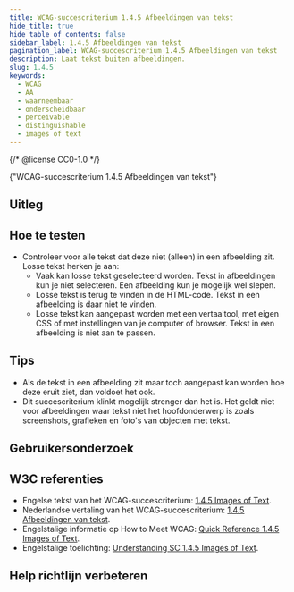 ```yaml
---
title: WCAG-succescriterium 1.4.5 Afbeeldingen van tekst
hide_title: true
hide_table_of_contents: false
sidebar_label: 1.4.5 Afbeeldingen van tekst
pagination_label: WCAG-succescriterium 1.4.5 Afbeeldingen van tekst
description: Laat tekst buiten afbeeldingen.
slug: 1.4.5
keywords:
  - WCAG
  - AA
  - waarneembaar
  - onderscheidbaar
  - perceivable
  - distinguishable
  - images of text
---
```


{/* @license CC0-1.0 */}


<WcagHeadingGroup level={1} conformanceLevel="Niveau AA">
  {"WCAG-succescriterium 1.4.5 Afbeeldingen van tekst"}
</WcagHeadingGroup>

## Uitleg

<Summary />

## Hoe te testen

- Controleer voor alle tekst dat deze niet (alleen) in een afbeelding zit. Losse tekst herken je aan:
  - Vaak kan losse tekst geselecteerd worden. Tekst in afbeeldingen kun je niet selecteren. Een afbeelding kun je mogelijk wel slepen.
  - Losse tekst is terug te vinden in de HTML-code. Tekst in een afbeelding is daar niet te vinden.
  - Losse tekst kan aangepast worden met een vertaaltool, met eigen CSS of met instellingen van je computer of browser. Tekst in een afbeelding is niet aan te passen.

## Tips

- Als de tekst in een afbeelding zit maar toch aangepast kan worden hoe deze eruit ziet, dan voldoet het ook.
- Dit succescriterium klinkt mogelijk strenger dan het is. Het geldt niet voor afbeeldingen waar tekst niet het hoofdonderwerp is zoals screenshots, grafieken en foto's van objecten met tekst.

## Gebruikersonderzoek

<CTAGebruikersonderzoek />

## W3C referenties

- Engelse tekst van het WCAG-succescriterium: [<span lang="en">1.4.5 Images of Text</span>](https://www.w3.org/TR/WCAG22/#resize-text).
- Nederlandse vertaling van het WCAG-succescriterium: [1.4.5 Afbeeldingen van tekst](https://www.w3.org/Translations/WCAG22-nl/#resize-text).
- Engelstalige informatie op <span lang="en">How to Meet WCAG</span>: [<span lang="en">Quick Reference 1.4.5 Images of Text</span>](https://www.w3.org/WAI/WCAG22/quickref/#resize-text).
- Engelstalige toelichting: [<span lang="en">Understanding SC 1.4.5 Images of Text</span>](https://www.w3.org/WAI/WCAG22/Understanding/resize-text.html).

<SpotlightSection type="info">
  <Markdown omitH1 headinglevel={3}>
    <Disclaimer />
  </Markdown>
</SpotlightSection>

## Help richtlijn verbeteren

<Markdown omitH1 headinglevel={3}>
  <WCAGFooterInfo />
</Markdown>
